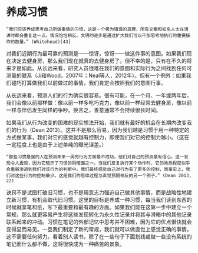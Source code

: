 # 养成习惯 {#恒星}

```
“我们应该养成思考自己所做事情的习惯，这是一个极为错误的真理，所有文案和知名人士在演讲时都会重复这一点。情况恰恰相反。文明的进步是通过扩大我们可以不加思考地执行的重要操作的数量。” (Whitehead)[43]
```

对我们近期行为最可靠的预测是——惊讶，惊讶——做这件事的意图。如果我们现在决定去健身房，那么我们现在就真的去健身房了。但不幸的是，只有在不久的将来才是如此。从长远来看，研究人员很难在我们的意图和实际行为之间找到任何可测量的联系（Ji和Wood，2007年；Neal等人，2012年）。但有一个例外：如果我们碰巧打算做我们以前做过的事情，我们肯定会按照我们的意图行事。

从长远来看，预测人们的行为确实很容易。很有可能，在一个月、一年或两年后，我们会像以前那样做：像以前一样多吃巧克力，像以前一样经常去健身房，像以前一样与伴侣发生同样的争吵。换言之，善意通常不会持续很长时间。

如果我们从行为改变的困难的现实想法开始，我们就有最好的机会在长期内改变我们的行为（Dean 2013）。这并不是那么容易，因为我们越是习惯于用一种特定的方式做某事，我们对它的感觉就越有控制力，即使我们对它的控制力越小。（这在一定程度上也是由于上述单纯的曝光误差。）

```
“那些习惯最强的人在预测未来一周的行为方面最不成功，他们对自己的预测最有信心。这一发现令人震惊，因为它暗示了习惯的阴暗面之一。当我们反复执行某个动作时，它的熟悉程度似乎会重新渗透到我们对该行为的判断中。我们最终感觉自己对行为有了更多的控制，而事实上，我们对这些行为的控制最少。这是我们的思维过程与直觉预期相反的另一个例子。” (Dean 2013, 22)
```

诀窍不是试图打破旧习惯，也不是用意志力强迫自己做其他事情，而是战略性地建立新习惯，有机会取代旧习惯。这里的目标是养成一种习惯，每当我们读到东西的时候就拿笔和纸，写下最重要和最有趣的方面。如果我们能在这第一步中建立一个常规，那么就更容易产生将这些发现转化为永久性记录并将其与滑箱中的其他记录联系起来的冲动。习惯在笔记的外部记忆中思考并不困难，因为它的优点很快就会变得显而易见。一旦我们制定了新的常规，我们就可以做直觉上感觉正确的事情，这不需要任何努力。看着别人读书，除了在一些句子下面划线或做一些没有系统的笔记而什么都不做，这将很快成为一种痛苦的景象。
